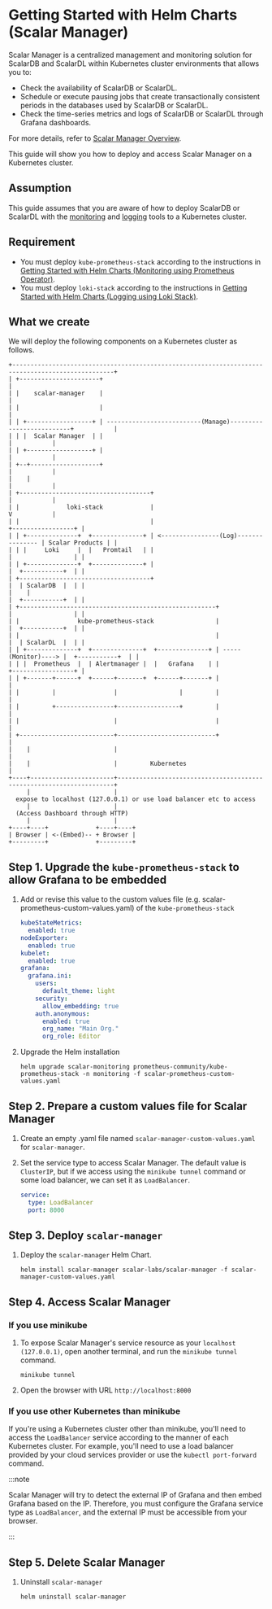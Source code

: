 # Getting Started with Helm Charts (Scalar Manager)

Scalar Manager is a centralized management and monitoring solution for ScalarDB and ScalarDL within Kubernetes cluster environments that allows you to:

* Check the availability of ScalarDB or ScalarDL.
* Schedule or execute pausing jobs that create transactionally consistent periods in the databases used by ScalarDB or ScalarDL.
* Check the time-series metrics and logs of ScalarDB or ScalarDL through Grafana dashboards.

For more details, refer to [Scalar Manager Overview](../scalar-manager/overview.mdx).

This guide will show you how to deploy and access Scalar Manager on a Kubernetes cluster.

## Assumption

This guide assumes that you are aware of how to deploy ScalarDB or ScalarDL with the [monitoring](getting-started-monitoring.mdx) and [logging](getting-started-logging.mdx) tools to a Kubernetes cluster.

## Requirement

* You must deploy `kube-prometheus-stack` according to the instructions in [Getting Started with Helm Charts (Monitoring using Prometheus Operator)](getting-started-monitoring.mdx).
* You must deploy `loki-stack` according to the instructions in [Getting Started with Helm Charts (Logging using Loki Stack)](getting-started-logging.mdx).

## What we create

We will deploy the following components on a Kubernetes cluster as follows.

```
+--------------------------------------------------------------------------------------------------+
| +----------------------+                                                                         |
| |    scalar-manager    |                                                                         |
| |                      |                                                                         |
| | +------------------+ | --------------------------(Manage)--------------------------+           |
| | |  Scalar Manager  | |                                                             |           |
| | +------------------+ |                                                             |           |
| +--+-------------------+                                                             |           |
|    |                                                                                 |           |
| +------------------------------------+                                               |           |
| |             loki-stack             |                                               V           |
| |                                    |                                       +-----------------+ |
| | +--------------+  +--------------+ | <----------------(Log)--------------- | Scalar Products | |
| | |     Loki     |  |   Promtail   | |                                       |                 | |
| | +--------------+  +--------------+ |                                       |  +-----------+  | |
| +------------------------------------+                                       |  | ScalarDB  |  | |
|    |                                                                         |  +-----------+  | |
| +------------------------------------------------------+                     |                 | |
| |                kube-prometheus-stack                 |                     |  +-----------+  | |
| |                                                      |                     |  | ScalarDL  |  | |
| | +--------------+  +--------------+  +--------------+ | -----(Monitor)----> |  +-----------+  | |
| | |  Prometheus  |  | Alertmanager |  |   Grafana    | |                     +-----------------+ |
| | +-------+------+  +------+-------+  +------+-------+ |                                         |
| |         |                |                 |         |                                         |
| |         +----------------+-----------------+         |                                         |
| |                          |                           |                                         |
| +--------------------------+---------------------------+                                         |
|    |                       |                                                                     |
|    |                       |         Kubernetes                                                  |
+----+-----------------------+---------------------------------------------------------------------+
     |                       |
  expose to localhost (127.0.0.1) or use load balancer etc to access
     |                       |
  (Access Dashboard through HTTP)
     |                       |
+----+----+             +----+----+
| Browser | <-(Embed)-- + Browser |
+---------+             +---------+
```

## Step 1. Upgrade the `kube-prometheus-stack` to allow Grafana to be embedded

1. Add or revise this value to the custom values file (e.g. scalar-prometheus-custom-values.yaml) of the `kube-prometheus-stack`
   ```yaml
   kubeStateMetrics:
     enabled: true
   nodeExporter:
     enabled: true
   kubelet:
     enabled: true
   grafana:
     grafana.ini:
       users:
         default_theme: light
       security:
         allow_embedding: true
       auth.anonymous:
         enabled: true
         org_name: "Main Org."
         org_role: Editor
   ```

1. Upgrade the Helm installation
   ```console
   helm upgrade scalar-monitoring prometheus-community/kube-prometheus-stack -n monitoring -f scalar-prometheus-custom-values.yaml
   ```

## Step 2. Prepare a custom values file for Scalar Manager

1. Create an empty .yaml file named `scalar-manager-custom-values.yaml` for `scalar-manager`.

1. Set the service type to access Scalar Manager. The default value is `ClusterIP`, but if we access using the `minikube tunnel` command or some load balancer, we can set it as `LoadBalancer`.
   ```yaml
   service:
     type: LoadBalancer
     port: 8000
   ```

## Step 3. Deploy `scalar-manager`

1. Deploy the `scalar-manager` Helm Chart.
   ```console
   helm install scalar-manager scalar-labs/scalar-manager -f scalar-manager-custom-values.yaml
   ```

## Step 4. Access Scalar Manager

### If you use minikube

1. To expose Scalar Manager's service resource as your `localhost (127.0.0.1)`, open another terminal, and run the `minikube tunnel` command.
   ```console
   minikube tunnel
   ```

1. Open the browser with URL `http://localhost:8000`

### If you use other Kubernetes than minikube

If you're using a Kubernetes cluster other than minikube, you'll need to access the `LoadBalancer` service according to the manner of each Kubernetes cluster. For example, you'll need to use a load balancer provided by your cloud services provider or use the `kubectl port-forward` command.

:::note

Scalar Manager will try to detect the external IP of Grafana and then embed Grafana based on the IP. Therefore, you must configure the Grafana service type as `LoadBalancer`, and the external IP must be accessible from your browser.

:::

## Step 5. Delete Scalar Manager
1. Uninstall `scalar-manager`
   ```console
   helm uninstall scalar-manager
   ```
